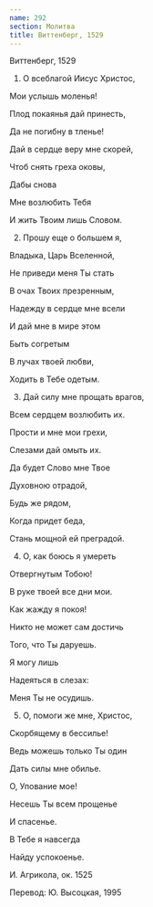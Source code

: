 ```yaml
---
name: 292
section: Молитва
title: Виттенберг, 1529
---
```

Виттенберг, 1529


1. О всеблагой Иисус Христос,

Мои услышь моленья!

Плод покаянья дай принесть,

Да не погибну в тленье!

Дай в сердце веру мне скорей,

Чтоб снять греха оковы,

Дабы снова

Мне возлюбить Тебя

И жить Твоим лишь Словом.


2. Прошу еще о большем я,

Владыка, Царь Вселенной,

Не приведи меня Ты стать

В очах Твоих презренным,

Надежду в сердце мне всели

И дай мне в мире этом

Быть согретым

В лучах твоей любви,

Ходить в Тебе одетым.


3. Дай силу мне прощать врагов,

Всем сердцем возлюбить их.

Прости и мне мои грехи,

Слезами дай омыть их.

Да будет Слово мне Твое

Духовною отрадой,

Будь же рядом,

Когда придет беда,

Стань мощной ей преградой.


4. О, как боюсь я умереть

Отвергнутым Тобою!

В руке твоей все дни мои.

Как жажду я покоя!

Никто не может сам достичь

Того, что Ты даруешь.

Я могу лишь

Надеяться в слезах:

Меня Ты не осудишь.


5. О, помоги же мне, Христос,

Скорбящему в бессилье!

Ведь можешь только Ты один

Дать силы мне обилье.

О, Упование мое!

Несешь Ты всем прощенье

И спасенье.

В Тебе я навсегда

Найду успокоенье.


И. Агрикола, ок. 1525

Перевод: Ю. Высоцкая, 1995